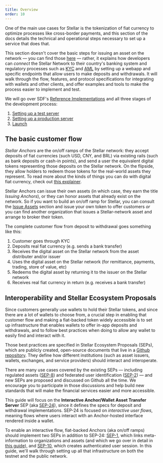 ```yaml
---
title: Overview
order: 10
---
```


One of the main use cases for Stellar is the tokenization of fiat currency to optimize processes like cross-border payments, and this section of the docs details the technical and operational steps necessary to set up a service that does that.

This section doesn't cover the basic steps for issuing an asset on the network — you can find those [here](../issuing-assets/index.mdx) — rather, it explains how developers can _connect_ the Stellar Network to their country's banking system and regulatory processes such as [KYC](https://en.wikipedia.org/wiki/Know_your_customer) and [AML](https://en.wikipedia.org/wiki/Money_laundering#Anti-money_laundering) by setting up a webapp and specific endpoints that allow users to make deposits and withdrawals. It will walk through the flow, features, and protocol specifications for integrating with wallets and other clients, and offer examples and tools to make the process easier to implement and test.

We will go over SDF's [Reference Implementations](./reference-implementations.mdx) and all three stages of the development process:

1. [Setting up a test server](./setting-up-test-server.mdx)
1. [Setting up a production server](./setting-up-production-server.mdx)
1. [Launch](./launch.mdx)

## The basic customer flow

_Stellar Anchors_ are the on/off ramps of the Stellar network: they accept deposits of fiat currencies (such USD, CNY, and BRL) via existing rails (such as bank deposits or cash-in points), and send a user the equivalent digital tokens representing those deposits on the Stellar network. On the flipside, they allow holders to redeem those tokens for the real-world assets they represent. To read more about the kinds of things you can do with digital fiat currency, check out [this explainer](https://www.stellar.org/learn/the-power-of-stellar).

Stellar Anchors can issue their own assets (in which case, they earn the title _Issuing Anchors_), or they can honor assets that already exist on the network. So if you want to build an on/off ramp for Stellar, you can consult the [Issue Assets](../issuing-assets/index.mdx) section and issue your own token to offer customers _or_ you can find another organization that issues a Stellar-network asset and arrange to broker their token.

The complete customer flow from deposit to withdrawal goes something like this:

1. Customer goes through KYC
1. Deposits real fiat currency (e.g. sends a bank transfer)
1. Receives the digital asset on the Stellar network from the asset distributer and/or issuer
1. Uses the digital asset on the Stellar network (for remittance, payments, trading, store of value, etc)
1. Redeems the digital asset by returning it to the issuer on the Stellar network
1. Receives real fiat currency in return (e.g. receives a bank transfer)

## Interoperability and Stellar Ecosystem Proposals

Since customers generally use wallets to hold their Stellar tokens, and since there are a lot of wallets to choose from, a crucial step in enabling that customer flow and making a fiat-backed token widely accessible is to set up infrastructure that enables wallets to offer in-app deposits and withdrawals, and to follow best practices when doing to allow any wallet to easily find and interact with it.

Those best practices are specified in Stellar Ecosystem Proposals (SEPs), which are publicly created, open-source documents that live in a [Github repository](https://github.com/stellar/stellar-protocol/tree/master/ecosystem#stellar-ecosystem-proposals-seps). They define how different institutions (such as asset issuers, wallets, exchanges, and service providers) should interact and interoperate.

There are many use cases covered by the existing SEPs — including regulated assets ([SEP-8](https://github.com/stellar/stellar-protocol/blob/master/ecosystem/sep-0008.md)) and federated user identification ([SEP-2](https://github.com/stellar/stellar-protocol/blob/master/ecosystem/sep-0002.md)) — and new SEPs are proposed and discussed on Github all the time. We encourage you to participate in those discussions and help build new standards that will make the financial services easier and more accessible.

This guide will focus on the **Interactive Anchor/Wallet Asset Transfer Server** SEP (aka [SEP-24](https://github.com/stellar/stellar-protocol/blob/master/ecosystem/sep-0024.md)), since it defines the specs for deposit and withdrawal implementations. SEP-24 is focused on _interactive user flows_, meaning flows where users interact with an Anchor-hosted interface rendered inside a wallet.

To enable an interactive flow, fiat-backed Anchors (aka on/off ramps) should implement two SEPs in addition to SEP-24: [SEP-1](https://github.com/stellar/stellar-protocol/blob/master/ecosystem/sep-0001.md), which links meta-information to organizations and assets (and which we go over in detail in [this guide](../issuing-assets/publishing-asset-info.mdx)), and [SEP-10](https://github.com/stellar/stellar-protocol/blob/master/ecosystem/sep-0010.md), which creates authenticated user session. In this guide, we'll walk through setting up all that infrastructure on both the testnet and the public network.
